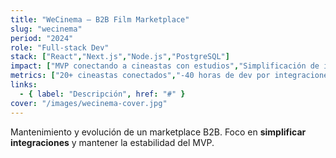 ```yaml
---
title: "WeCinema — B2B Film Marketplace"
slug: "wecinema"
period: "2024"
role: "Full-stack Dev"
stack: ["React","Next.js","Node.js","PostgreSQL"]
impact: ["MVP conectando a cineastas con estudios","Simplificación de integraciones API"]
metrics: ["20+ cineastas conectados","-40 horas de dev por integraciones"]
links:
  - { label: "Descripción", href: "#" }
cover: "/images/wecinema-cover.jpg"
---
```

Mantenimiento y evolución de un marketplace B2B. Foco en **simplificar integraciones** y mantener la estabilidad del MVP.
